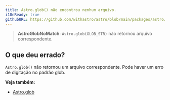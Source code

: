 ```yaml
---
title: Astro.glob() não encontrou nenhum arquivo.
i18nReady: true
githubURL: https://github.com/withastro/astro/blob/main/packages/astro/src/core/errors/errors-data.ts
---
```


> **AstroGlobNoMatch**: `Astro.glob(GLOB_STR)` não retornou arquivo correspondente.
## O que deu errado?
`Astro.glob()` não retornou um arquivo correspondente. Pode haver um erro de digitação no padrão glob.

**Veja também:**
-  [Astro.glob](/pt-br/reference/api-reference/#astroglob)